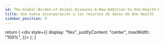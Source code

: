 ```yaml
---
id: The-Global-Burden-of-Animal-Diseases-A-New-Addition-to-One-Health-Data-Resources
title: Una nueva incorporación a los recursos de datos de One Health
sidebar_position: 9
---
```



  return (
    <div style={{
        display: "flex",
        justifyContent: "center",
        maxWidth: "100%",
      }}>
      <ReactPlayer url='https://www.youtube.com/watch?v=auuulEirJDM' />
    </div>
  );
}
